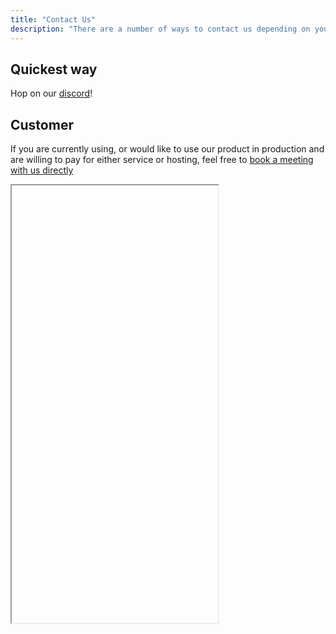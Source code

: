```yaml
---
title: "Contact Us"
description: "There are a number of ways to contact us depending on your needs"
---
```


## Quickest way

Hop on our [discord](https://discord.gg/qaFf7S373c)!

## Customer

If you are currently using, or would like to use our product in production and are willing to pay for either service or hosting, 
feel free to [book a meeting with us directly](https://calendly.com/anarchy-ai/customer-call)

<iframe srcdoc='
<!-- Calendly inline widget begin -->
<div class="calendly-inline-widget" data-url="https://calendly.com/anarchy-ai/customer-call?hide_event_type_details=1&hide_gdpr_banner=1" style="min-width:320px;height:500px;"></div>
<script type="text/javascript" src="https://assets.calendly.com/assets/external/widget.js" async></script>
<!-- Calendly inline widget end -->' 
height="700px" width="330px">
</iframe>
